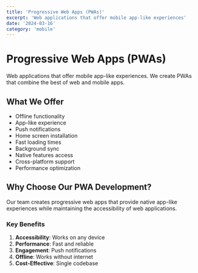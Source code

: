 ```yaml
---
title: 'Progressive Web Apps (PWAs)'
excerpt: 'Web applications that offer mobile app-like experiences'
date: '2024-03-16'
category: 'mobile'
---
```


# Progressive Web Apps (PWAs)

Web applications that offer mobile app-like experiences. We create PWAs that combine the best of web and mobile apps.

## What We Offer

- Offline functionality
- App-like experience
- Push notifications
- Home screen installation
- Fast loading times
- Background sync
- Native features access
- Cross-platform support
- Performance optimization

## Why Choose Our PWA Development?

Our team creates progressive web apps that provide native app-like experiences while maintaining the accessibility of web applications.

### Key Benefits

1. **Accessibility**: Works on any device
2. **Performance**: Fast and reliable
3. **Engagement**: Push notifications
4. **Offline**: Works without internet
5. **Cost-Effective**: Single codebase
